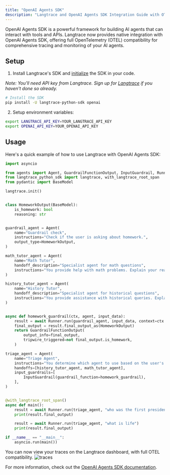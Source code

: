 ```yaml
---
title: "OpenAI Agents SDK"
description: "Langtrace and OpenAI Agents SDK Integration Guide with OTEL Compatibility"
---
```


OpenAI Agents SDK is a powerful framework for building AI agents that can interact with tools and APIs. Langtrace now provides native integration with OpenAI Agents SDK, offering full OpenTelemetry (OTEL) compatibility for comprehensive tracing and monitoring of your AI agents.

## Setup

1. Install Langtrace's SDK and [initialize](/quickstart) the SDK in your code.

*Note: You'll need API key from Langtrace. Sign up for [Langtrace](https://langtrace.ai) if you haven't done so already.*

```bash Python
# Install the SDK
pip install -U langtrace-python-sdk openai
```

2. Setup environment variables:
```bash Shell
export LANGTRACE_API_KEY=YOUR_LANGTRACE_API_KEY
export OPENAI_API_KEY=YOUR_OPENAI_API_KEY
```

## Usage

Here's a quick example of how to use Langtrace with OpenAI Agents SDK:

```python Python
import asyncio

from agents import Agent, GuardrailFunctionOutput, InputGuardrail, Runner
from langtrace_python_sdk import langtrace, with_langtrace_root_span
from pydantic import BaseModel

langtrace.init()


class HomeworkOutput(BaseModel):
    is_homework: bool
    reasoning: str


guardrail_agent = Agent(
    name="Guardrail check",
    instructions="Check if the user is asking about homework.",
    output_type=HomeworkOutput,
)

math_tutor_agent = Agent(
    name="Math Tutor",
    handoff_description="Specialist agent for math questions",
    instructions="You provide help with math problems. Explain your reasoning at each step and include examples",
)

history_tutor_agent = Agent(
    name="History Tutor",
    handoff_description="Specialist agent for historical questions",
    instructions="You provide assistance with historical queries. Explain important events and context clearly.",
)


async def homework_guardrail(ctx, agent, input_data):
    result = await Runner.run(guardrail_agent, input_data, context=ctx.context)
    final_output = result.final_output_as(HomeworkOutput)
    return GuardrailFunctionOutput(
        output_info=final_output,
        tripwire_triggered=not final_output.is_homework,
    )

triage_agent = Agent(
    name="Triage Agent",
    instructions="You determine which agent to use based on the user's homework question",
    handoffs=[history_tutor_agent, math_tutor_agent],
    input_guardrails=[
        InputGuardrail(guardrail_function=homework_guardrail),
    ],
)


@with_langtrace_root_span()
async def main():
    result = await Runner.run(triage_agent, "who was the first president of the united states?")
    print(result.final_output)

    result = await Runner.run(triage_agent, "what is life")
    print(result.final_output)

if __name__ == "__main__":
    asyncio.run(main())
```

You can now view your traces on the Langtrace dashboard, with full OTEL compatibility.
![traces](/images/openai-agents-sdk.png)

For more information, check out the [OpenAI Agents SDK documentation](https://platform.openai.com/docs/api-reference/agents).
